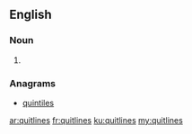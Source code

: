 ==English==

===Noun===
{{head|en|plural}}

# {{plural of|quitline|lang=en}}

===Anagrams===
* [[quintiles#English|quintiles]]

[[ar:quitlines]]
[[fr:quitlines]]
[[ku:quitlines]]
[[my:quitlines]]